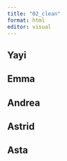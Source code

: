 ```yaml
---
title: "02_clean"
format: html
editor: visual
---
```


## Yayi 

## Emma 

## Andrea 

## Astrid

## Asta 
